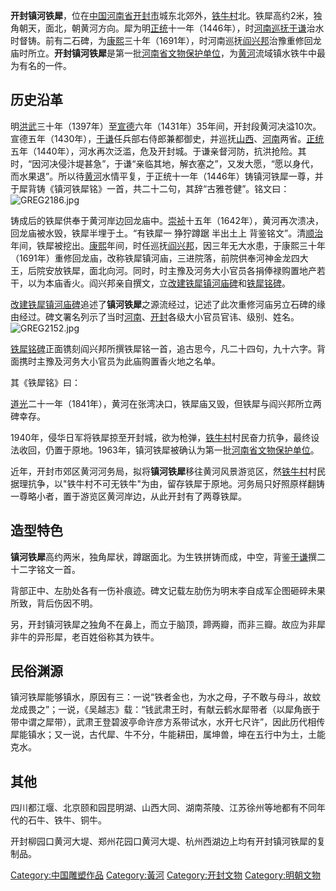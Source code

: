 {{文物保护单位
| 级别 = 省级
| 省区市 = 河南省
| 名称 = 铁犀牛
| 图片 = [[File:GREG2134.jpg|190px]]
| 编号 = 1-129
| 分类 = 石刻及其他
| 时代 = [[明朝|明]]
| 所在 = [[河南省|河南省]][[開封市|開封市]]
| 登录 = 1963年
}}
'''开封镇河铁犀'''，位在[[中华人民共和国|中国]][[河南省|河南省]][[开封市|开封市]]城东北郊外，[[铁牛村|铁牛村]]北。铁犀高约2米，独角朝天，面北，朝黄河方向。犀为明[[正统_(年号)|正统]]十一年（1446年），时[[河南巡抚|河南巡抚]][[于谦|于谦]]治水时督铸。前有二石碑，为[[康熙|康熙]]三十年（1691年），时河南巡抚[[阎兴邦|阎兴邦]]治豫重修回龙庙时所立。'''开封镇河铁犀'''是第一批[[河南省文物保护单位|河南省文物保护单位]]，为[[黄河|黄河]]流域镇水铁牛中最为有名的一件。

==历史沿革==

明[[洪武|洪武]]三十年（1397年）至[[宣德|宣德]]六年（1431年）35年间，开封段黄河决溢10次。宣德五年（1430年），[[于谦|于谦]]任兵部右侍郎兼都御史，并巡抚[[山西省|山西]]、[[河南省|河南]]两省。[[正统_(年号)|正统]]五年（1440年），河水再次泛滥，危及开封城。于谦亲督河防，抗洪抢险。其时，“因河决侵汴堤甚急”，于谦“亲临其地，解衣塞之”，又发大愿，“愿以身代，而水果退”。所以待[[黄河|黄河]]水情平复，于正统十一年（1446年）铸镇河铁犀一尊，并于犀背铸《镇河铁犀铭》一首，共二十二句，其辞“古雅苍健”。铭文曰：[[File:GREG2186.jpg|thumb]]

{{Cquote 2|百炼玄金 溶为真液 变幻灵犀 雄威赫奕 填御堤防 波涛永息 安若泰山 固若磐石 水怪潜形 冯夷敛迹 城府坚完 民无垫溺 雨顺风调 男耕女织 四时循序 百神效职 亿万闾阎 施之衽席 惟天之庥 惟帝之力 尔亦有庸 传之无极}}

铸成后的铁犀供奉于黄河岸边回龙庙中。[[崇祯|崇祯]]十五年（1642年），黄河再次溃决，回龙庙被水毁，铁犀半埋于土。“有铁犀一 狰狞蹲踞 半出土上 背鉴铭文”。清[[顺治|顺治]]年间，铁犀被挖出。[[康熙|康熙]]年间，时任巡抚[[阎兴邦|阎兴邦]]，因三年无大水患，于康熙三十年（1691年）重修回龙庙，改称铁犀镇河庙，三进院落，前院供奉河神金龙四大王，后院安放铁犀，面北向河。同时，时主豫及河务大小官员各捐俸禄购置地产若干，以为本庙香火。阎兴邦亲自撰文，立[[改建铁犀镇河庙碑|改建铁犀镇河庙碑]]和[[铁犀铭碑|铁犀铭碑]]。

[[改建铁犀镇河庙碑|改建铁犀镇河庙碑]]追述了'''镇河铁犀'''之源流经过，记述了此次重修河庙另立石碑的缘由经过。碑文署名列示了当时[[河南|河南]]、[[开封|开封]]各级大小官员官讳、级别、姓名。
[[File:GREG2152.jpg|thumb]]

[[铁犀铭碑|铁犀铭碑]]正面镌刻阎兴邦所撰铁犀铭一首，追古思今，凡二十四句，九十六字。背面携时主豫及河务大小官员为此庙购置香火地之名单。

其《铁犀铭》曰：

{{Cquote 2|昔明中叶 河悍未戢 维于中丞 铸犀镇压 冯夷效顺 水怪潜蛰 越二百年 莫绳旧业 庙背而倾 犀残而溺 我来豫土 黄流允翕 天子圣神 百灵环集 尔宅尔田 不汜不啮 既厘庙貌 作亭树碣 嶷嶷者犀 铮铮者铁 以卫金堤 以丰玉粒 爰勒兹铭 用绍前哲}}

[[道光|道光]]二十一年（1841年），黄河在张湾决口，铁犀庙又毁，但铁犀与阎兴邦所立两碑幸存。

1940年，侵华日军将铁犀掠至开封城，欲为枪弹，[[铁牛村|铁牛村]]村民奋力抗争，最终设法收回，仍置于原地。1963年，镇河铁犀被确认为第一批[[河南省文物保护单位|河南省文物保护单位]]。
 
近年，开封市郊区黄河河务局，拟将'''镇河铁犀'''移往黄河风景游览区，然[[铁牛村|铁牛村]]村民据理抗争，以"铁牛村不可无铁牛"为由，留存铁犀于原地。河务局只好照原样翻铸一尊略小者，置于游览区黄河岸边，从此开封有了两尊铁犀。

==造型特色==
'''镇河铁犀'''高约两米，独角犀状，蹲踞面北。为生铁拼铸而成，中空，背鉴[[于谦|于谦]]撰二十二字铭文一首。

背部正中、左肋处各有一伤补痕迹。碑文记载左肋伤为明末李自成军企图砸碎未果所致，背后伤因不明。

另，开封镇河铁犀之独角不在鼻上，而立于脑顶，蹄两瓣，而非三瓣。故应为非犀非牛的异形犀，老百姓俗称其为铁牛。

==民俗渊源==
镇河铁犀能够镇水，原因有三：一说“铁者金也，为水之母，子不敢与母斗，故蚊龙成畏之”；一说，《吴越志》载：“钱武肃王时，有献云鹤水犀带者（以犀角嵌于带中谓之犀带），武肃王登碧波亭命许彦方系带试水，水开七尺许”，因此历代相传犀能镇水；又一说，古代犀、牛不分，牛能耕田，属坤兽，坤在五行中为土，土能克水。

==其他==
四川都江堰、北京颐和园昆明湖、山西大同、湖南茶陵、江苏徐州等地都有不同年代的石牛、铁牛、铜牛。

开封柳园口黄河大堤、郑州花园口黄河大堤、杭州西湖边上均有开封镇河铁犀的复制品。

{{开封市境内的河南省文物保护单位}}

[[Category:中国雕塑作品|Category:中国雕塑作品]]
[[Category:黃河|Category:黃河]]
[[Category:开封文物|Category:开封文物]]
[[Category:明朝文物|Category:明朝文物]]